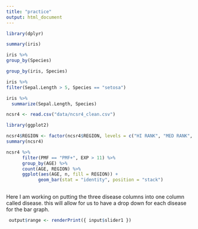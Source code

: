 ```yaml
---
title: "practice"
output: html_document
---
```


```r
library(dplyr)
```

```r
summary(iris)
```

```r
iris %>%
group_by(Species)
```

```r
group_by(iris, Species)
```

```r
iris %>%
filter(Sepal.Length > 5, Species == "setosa")
```
```r
iris %>%
  summarize(Sepal.Length, Species)
```

```r
ncsr4 <- read.csv("data/ncsr4_clean.csv")
```

```r
library(ggplot2)
```

```r
ncsr4$REGION <- factor(ncsr4$REGION, levels = c("HI RANK", "MED RANK", "LOW RANK"))
summary(ncsr4)
```


```r
ncsr4 %>%
      filter(PMF == "PMF+", EXP > 11) %>%
      group_by(AGE) %>%
      count(AGE, REGION) %>%
      ggplot(aes(AGE, n, fill = REGION)) +
            geom_bar(stat = "identity", position = "stack") 
            
```

Here I am working on putting the three disease columns into one column called disease. this will allow for us to have a drop down for each disease for the bar graph.
```r
 output$range <- renderPrint({ input$slider1 })
```

